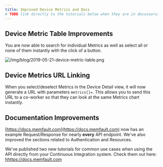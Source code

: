 ```yaml
---
title: Improved Device Metrics and Docs
# TODO link directly to the tutorials below when they are in docusaurus
---
```


## Device Metric Table Improvements

You are now able to search for individual Metrics as well as select all or none
of them instantly with the click of a button.

<!-- truncate -->

![/img/blog/2019-05-21-device-metric-table.png](/img/blog/2019-05-21-device-metric-table.png)

## Device Metrics URL Linking

When you select/deselect Metrics in the Device Detail view, it will now generate
a URL with parameters `metrics[]=`. This allows you to send this URL to a
co-worker so that they can look at the same Metrics chart instantly.

## Documentation Improvements

[https://docs.memfault.com](https://docs.memfault.com) now has an example
Request/Response for nearly **every** API endpoint. We've also improved the
sections related to Authentication and Resources.

We've published two new tutorials for common use cases when using the API
directly from your Continuous Integration system. Check them out here:
[hhttps://docs.memfault.com](https://docs.memfault.com)
